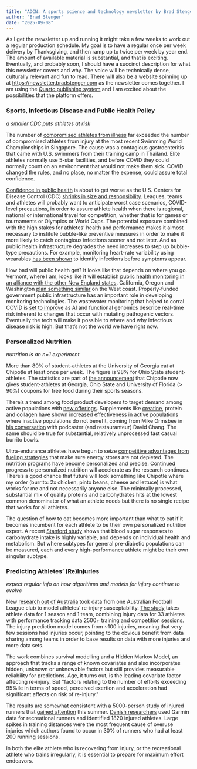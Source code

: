```yaml
---
title: "ADCN: A sports science and technology newsletter by Brad Stenger"
author: "Brad Stenger"
date: "2025-09-08"
---
```


As I get the newsletter up and running it might take a few weeks to work out a regular production schedule. My goal is to have a regular once per week delivery by Thanksgiving, and then ramp up to twice per week by year end. The amount of available material is substantial, and that is exciting. Eventually, and probably soon, I should have a succinct description for what this newsletter covers and why. The voice will be technically dense, culturally relevant and fun to read. There will also be a website spinning up at <https://newsletter.bradstenger.com> as the newsletter comes together. I am using the [Quarto publishing system](https://quarto.org) and I am excited about the possibilities that the platform offers.

### Sports, Infectious Disease and Public Health Policy
*a smaller CDC puts athletes at risk*

The number of [compromised athletes from illness](https://swimswam.com/summary-of-confirmed-swimmers-with-illness-at-the-2025-world-championships/) far exceeded the number of compromised athletes from injury at the most recent Swimming World Championships in Singapore. The cause was a contagious gastroenteritis that came with U.S. swimmers from their training camp in Thailand. Elite athletes normally use 5-star facilities, and before COVID they could normally count on an environment that would not make them sick. COVID changed the rules, and no place, no matter the expense, could assure total confidence. 

[Confidence in public health](https://www.nytimes.com/2025/08/11/opinion/cdc-shooting-vaccine-misinformation.html) is about to get worse as the U.S. Centers for Disease Control (CDC) [shrinks in size and responsibility](https://theconversation.com/kennedy-hearing-deepens-crisis-over-dismantling-of-cdc-leadership-health-scholar-explains-why-the-agencys-ability-to-protect-public-health-is-compromised-264273). Leagues, teams and athletes will probably want to anticipate worst case scenarios, COVID-level precautions, in order to assure athlete health when there is regional, national or international travel for competition, whether that is for games or tournaments or Olympics or World Cups. The potential exposure combined with the high stakes for athletes' health and performance makes it almost necessary to institute bubble-like preventive measures in order to make it more likely to catch contagious infections sooner and not later. And as public health infrastructure degrades the need increases to step up bubble-type precautions. For example, monitoring heart-rate variability using wearables [has been shown](https://www.nature.com/articles/s41591-021-01593-2) to identify infections before symptoms appear.

How bad will public health get? It looks like that depends on where you go. Vermont, where I am, looks like it will establish [public health monitoring in an alliance with the other New England states](https://vtdigger.org/2025/08/28/with-cdc-in-chaos-vermont-joins-regional-coalition-to-navigate-public-health-challenges/). California, Oregon and Washington [plan something similar](https://www.opb.org/article/2025/09/03/vaccines-oregon-washington-california-cdc/) on the West coast. Properly-funded government public infrastructure has an important role in developing monitoring technologies. The wastewater monitoring that helped to corral COVID is [set to improve](https://www.opb.org/article/2025/09/03/vaccines-oregon-washington-california-cdc/) as AI and functional genomics describe real-time risk inherent to changes that occur with mutating pathogenic vectors. Eventually the tech will make it possible to where and why infectious disease risk is high. But that's not the world we have right now.

### Personalized Nutrition
*nuttrition is an n=1 experiment*

More than 80% of student-athletes at the University of Georgia eat at Chipotle at least once per week. The figure is 98% for Ohio State student-athletes. The statistics are part of [the announcement](https://swimswam.com/chipotle-will-be-giving-free-meals-to-all-student-athletes-at-ohio-state-florida-and-georgia/) that Chipotle now gives student-athletes at Georgia, Ohio State and University of Florida (> 90%) coupons for free food during their sports seasons. 

There's a trend among food product developers to target demand among active populations with [new offerings](https://www.dairyfoods.com/articles/98328-sports-nutrition-manufacturers-now-target-active-lifestyle-consumers). Supplements like [creatine](https://www.npr.org/2025/09/04/nx-s1-5526053/are-creatine-supplements-all-that-theyre-pumped-up-to-be), protein and collagen have shown increased effectiveness in active populations where inactive populations do not benefit, coming from Mike Ormsbee in [his conversation](https://www.theringer.com/podcasts/the-dave-chang-show/2025/08/04/protein-with-dr-michael-ormsbee) with podcaster (and restauranteur) David Chang. The same should be true for substantial, relatively unprocessed fast casual burrito bowls. 

Ultra-endurance athletes have begun to seize [competitive advantages from fueling strategies](https://www.si.com/onsi/cycling/news/how-professional-cyclists-are-moving-the-needle-in-sports-nutrition) that make sure energy stores are not depleted. The nutrition programs have become personalized and precise. Continued progress to personalized nutrition will accelerate as the research continues. There's a good chance that future will look something like Chipotle where my order (burrito: 2x chicken, pinto beans, cheese and lettuce) is what works for me and not necessarily anyone else. The minimally processed, substantial mix of quality proteins and carbohydrates hits at the lowest common denominator of what an athlete needs but there is no single recipe that works for all athletes.

The question of how to eat becomes more important than what to eat if it becomes incumbent for each athlete to be their own personalized nutrition expert. A recent [Stanford study](https://med.stanford.edu/news/all-news/2025/06/carb-sugar-spikes.html) shows that blood sugar responses to carbohydrate intake is highly variable, and depends on individual health and metabolism. But where subtypes for general pre-diabetic populations can be measured, each and every high-performance athlete might be their own singular subtype. 

### Predicting Athletes' (Re)Injuries
*expect regular info on how algorithms and models for injury continue to evolve*

New [research out of Australia](https://www.qut.edu.au/news?id=201410) took data from one Australian Football League club to model athletes' re-injury susceptability. [The study](https://onlinelibrary.wiley.com/doi/10.1002/asmb.70034) takes athlete data for 1 season and 1 team, combining injury data for 33 athletes with performance tracking data 2500+ training and competition sessions. The injury prediction model comes from ~100 injuries, meaning that very few sessions had injuries occur, pointing to the obvious benefit from data sharing among teams in order to base results on data with more injuries and more data sets.

The work combines survival modelling and a Hidden Markov Model, an approach that tracks a range of known covariates and also incorporates hidden, unknown or unknowable factors but still provides measurable reliability for predictions. Age, it turns out, is the leading covariate factor affecting re-injury. But \"factors relating to the number of efforts exceeding 95%ile in terms of speed, perceived exertion and acceleration had significant affects on risk of re-injury.\"

The results are somewhat consistent with a 5000-person study of injured runners that [gained attention](https://run.outsideonline.com/training/injuries-and-prevention/a-single-run-could-put-you-at-risk-for-an-overuse-injury-a-new-study-suggests/) this summer. [Danish researchers](https://bjsm.bmj.com/content/59/17/1203) used Garmin data for recreational runners and identified 1820 injured athletes. Large spikes in training distances were the most frequent cause of overuse injuries which authors found to occur in 30% of runners who had at least 200 running sessions.

In both the elite athlete who is recovering from injury, or the recreational athlete who trains irregularly, it is essential to prepare for maximum effort endeavors.